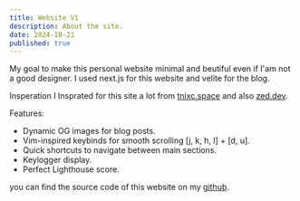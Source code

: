```yaml
---
title: Website V1
description: About the site.
date: 2024-10-21
published: true
---
```


My goal to make this personal website minimal and beutiful even if I'am not a good designer. I used next.js for this website and velite for the blog. 

<span className='highlight'>Insperation</span> I Insprated for this site a lot from [tnixc.space](https://tnixc.space/) and also [zed.dev](https://zed.dev/).

<span className='highlight'>Features</span>:
- Dynamic OG images for blog posts.
- Vim-inspired keybinds for smooth scrolling [j, k, h, l] + [d, u].
- Quick shortcuts to navigate between main sections.
- Keylogger display.
- Perfect Lighthouse score.

you can find the source code of this website on my [github](https://github.com/No0ne003/website).
